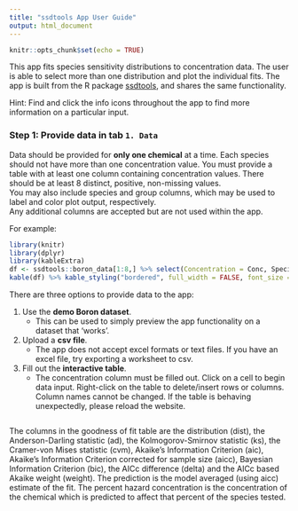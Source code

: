 ```yaml
---
title: "ssdtools App User Guide"
output: html_document
---
```


```r
knitr::opts_chunk$set(echo = TRUE)
```

This app fits species sensitivity distributions to concentration data. The user is able to select more than one distribution and plot the individual fits. The app is built from the R package [ssdtools](https://github.com/bcgov/ssdtools), and shares the same functionality.

Hint: Find and click the info icons throughout the app to find more information on a particular input.

### Step 1: Provide data in tab `1. Data`

Data should be provided for **only one chemical** at a time. Each species should not have more than one concentration value. You must provide a table with at least one column containing concentration values. There should be at least 8 distinct, positive, non-missing values.  
You may also include species and group columns, which may be used to label and color plot output, respectively.  
Any additional columns are accepted but are not used within the app.

For example:

```r
library(knitr)
library(dplyr)
library(kableExtra)
df <- ssdtools::boron_data[1:8,] %>% select(Concentration = Conc, Species, Group)
kable(df) %>% kable_styling("bordered", full_width = FALSE, font_size = 11)

```

There are three options to provide data to the app:  

1. Use the **demo Boron dataset**. 
    - This can be used to simply preview the app functionality on a dataset that 'works'. 
2. Upload a **csv file**. 
    - The app does not accept excel formats or text files. If you have an excel file, try exporting a worksheet to csv. 
3. Fill out the **interactive table**. 
    - The concentration column must be filled out. Click on a cell to begin data input. Right-click on the table to delete/insert rows or columns. Column names cannot be changed. If the table is behaving unexpectedly, please reload the website.
    
    
```r

```

The columns in the goodness of fit table are the distribution (dist), the Anderson-Darling statistic (ad), the Kolmogorov-Smirnov statistic (ks), the Cramer-von Mises statistic (cvm), Akaike’s Information Criterion (aic), Akaike’s Information Criterion corrected for sample size (aicc), Bayesian Information Criterion (bic), the AICc difference (delta) and the AICc based Akaike weight (weight). The prediction is the model averaged (using aicc) estimate of the fit. The percent hazard concentration is the concentration of the chemical which is predicted to affect that percent of the species tested.